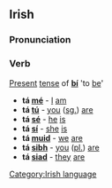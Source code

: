 ==Irish==
===Pronunciation===
{{IPA|[t&#593;&#720;]}}

===Verb===
[[Present]] [[tense]] of '''[[bí]]''' 'to [[be]]'
*'''tá [[mé]]''' - [[I]] [[am]]
*'''tá [[tú]]''' - [[you]] ([[singular|sg.]]) [[are]]
*'''tá [[sé]]''' - [[he]] [[is]]
*'''tá [[sí#Irish|sí]]''' - [[she]] [[is]]
*'''tá [[muid]]''' - [[we]] [[are]]
*'''tá [[sibh]]''' - [[you]] ([[plural|pl.]]) [[are]]
*'''tá [[siad]]''' - [[they]] [[are]]

[[Category:Irish language]]